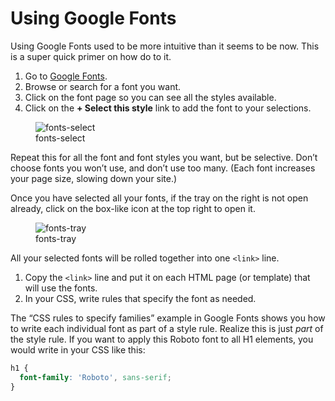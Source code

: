 # Using Google Fonts

Using Google Fonts used to be more intuitive than it seems to be now. This is a super quick primer on how do to it.

1. Go to [Google Fonts](https://fonts.google.com/).
1. Browse or search for a font you want.
1. Click on the font page so you can see all the styles available.
1. Click on the **+ Select this style** link to add the font to your selections.

![fonts-select](images/fonts-select.png)

Repeat this for all the font and font styles you want, but be selective. Don't choose fonts you won't use, and don't use too many. (Each font increases your page size, slowing down your site.)

Once you have selected all your fonts, if the tray on the right is not open already, click on the box-like icon at the top right to open it.

![fonts-tray](images/fonts-tray.png)

All your selected fonts will be rolled together into one `<link>` line.

1. Copy the `<link>` line and put it on each HTML page (or template) that will use the fonts.
1. In your CSS, write rules that specify the font as needed.

The "CSS rules to specify families" example in Google Fonts shows you how to write each individual font as part of a style rule. Realize this is just _part_ of the style rule. If you want to apply this Roboto font to all H1 elements, you would write in your CSS like this:

```css
h1 {
  font-family: 'Roboto', sans-serif;
}
```
